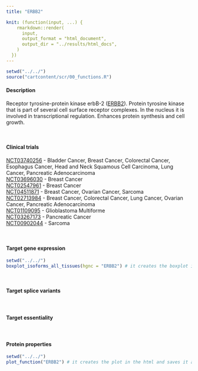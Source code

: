 ```yaml
---
title: "ERBB2"

knit: (function(input, ...) {
    rmarkdown::render(
      input,
      output_format = "html_document",
      output_dir = "../results/html_docs",
    )
  })
---
```


```r
setwd("../../")
source("cartcontent/scr/00_functions.R")
```


<h4>Description</h4>
Receptor tyrosine-protein kinase erbB-2 ([ERBB2](https://www.uniprot.org/uniprot/P04626)). Protein tyrosine kinase that is part of several cell surface receptor complexes. In the nucleus it is involved in transcriptional regulation. Enhances protein synthesis and cell growth.

<br> 

<h4>Clinical trials</h4> 
[NCT03740256](https://clinicaltrials.gov/ct2/show/NCT03740256)	- Bladder Cancer, Breast Cancer, Colorectal    Cancer, Esophagus Cancer, Head and Neck Squamous Cell Carcinoma, Lung Cancer, Pancreatic Adenocarcinoma <br>
[NCT03696030](https://clinicaltrials.gov/ct2/show/NCT03696030)	- Breast Cancer <br>
[NCT02547961](https://clinicaltrials.gov/ct2/show/NCT02547961) -	Breast Cancer <br>
[NCT04511871](https://clinicaltrials.gov/ct2/show/NCT04511871) -	Breast Cancer, Ovarian Cancer, Sarcoma <br>
[NCT02713984](https://clinicaltrials.gov/ct2/show/NCT02713984)	- Breast Cancer, Colorectal Cancer, Lung Cancer, Ovarian Cancer, Pancreatic Adenocarcinoma <br>
[NCT01109095](https://clinicaltrials.gov/ct2/show/NCT01109095)	- Glioblastoma Multiforme <br>
[NCT03267173](https://clinicaltrials.gov/ct2/show/NCT03267173)	- Pancreatic Cancer <br>
[NCT00902044](https://clinicaltrials.gov/ct2/show/NCT00902044) -	Sarcoma 

<br>

<h4>Target gene expression</h4>
```r
setwd("../../")
boxplot_isoforms_all_tissues(hgnc = "ERBB2") # it creates the boxplot in the html and saves it as .pdf in the plot/isoform_expression folder
```
<br>

<h4>Target splice variants</h4>

<br>

<h4>Target essentiality</h4>

<br>

<h4>Protein properties</h4>
```r
setwd("../../")
plot_function("ERBB2") # it creates the plot in the html and saves it as .pdf in the plot/protein_properties folder
```